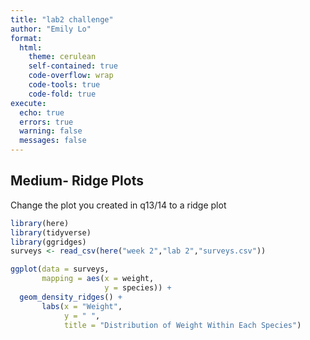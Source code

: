 ```yaml
---
title: "lab2 challenge"
author: "Emily Lo"
format:
  html:
    theme: cerulean
    self-contained: true
    code-overflow: wrap
    code-tools: true
    code-fold: true
execute: 
  echo: true
  errors: true
  warning: false
  messages: false
---
```


## Medium- Ridge Plots

Change the plot you created in q13/14 to a ridge plot

```r
library(here)
library(tidyverse)
library(ggridges)
surveys <- read_csv(here("week 2","lab 2","surveys.csv"))
```

```r
ggplot(data = surveys, 
       mapping = aes(x = weight, 
                     y = species)) + 
  geom_density_ridges() + 
       labs(x = "Weight", 
            y = " ", 
            title = "Distribution of Weight Within Each Species")

```
